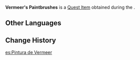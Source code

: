 {{Item Infobox
|id           = 100535
|type         = Quest Items
|image        = Item Parcel.png
|description  = Around five paintbrushes of different lengths and widths, wrapped in a cloth and stored in a box. The artist clearly takes excellent care of them.
|source1      = Given during [[Luhua Landscape]]
}}
'''Vermeer's Paintbrushes''' is a [[Quest Item]] obtained during the {{Quest|Luhua Landscape}}.

==Other Languages==
{{Other Languages
|default_hidden = 1
|en      = Vermeer's Paintbrushes
|zhs     = 梵米尔的画笔
|zhs_rm  = Fànmǐ'ěr de Huàbǐ
|zht     = 梵米爾的畫筆
|zht_rm  = Fànmǐ'ěr de Huàbǐ
|ja      = フェルメールの画筆
|ja_rm   = Ferumeeru no Gahitsu
|ko      = 베르메르의 그림붓
|ko_rm   = Bereumereu-ui Geurimbut
|es      = Pintura de Vermeer
|fr      = Pinceaux de Vermeer
|ru      = Кисть Вермеера
|th      = พู่กันของ Vermeer
|th_rm   = 
|vi      = Tranh của Vermeer
|de      = Vermeers Pinsel
|id      = Kuas Vermeer
|pt      = Pincel de Vermeer
|tr      = Vermeer'in Boya Fırçaları
|it      = Pennelli di Vermeer
}}

==Change History==
{{Change History|1.0}}

[[es:Pintura de Vermeer]]